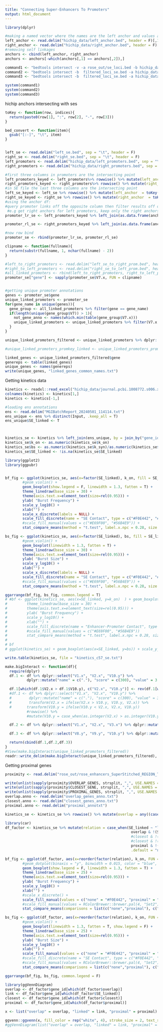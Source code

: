 ```yaml
---
title: "Connecting Super-Enhancers To Promoters"
output: html_document
---
```



```r
library(dplyr)

#making a named vector where the names are the left anchor and values are right
left_anchor <- read.delim("hichip_data/left_anchor.bed", header = F)[,1]
right_anchor <- read.delim("hichip_data/right_anchor.bed", header = F)[,1]
#removing self linkages
anchors <- cbind(left_anchor, right_anchor)
anchors <- anchors[-which(anchors[,1] == anchors[,2]),]
```
```r
command1 <- "bedtools intersect -v -a rose_out/se_loci.bed -b hichip_data/promoters_300.bed > filtered_loci_se.bed"
command2 <- "bedtools intersect -b  filtered_loci_se.bed -a hichip_data/right_anchor_formatted.bed -wa -wb | uniq > right_se.bed"
command3 <- "bedtools intersect -b  filtered_loci_se.bed -a hichip_data/left_anchor_formatted.bed -wa -wb | uniq > left_se.bed"

system(command1)
system(command2)
system(command3)
```
hichip anchors intersecting with ses
```r
toKey <- function(row, indices){
  return(paste0(row[1], ":", row[2], "-", row[3]))
}

bed_convert <- function(item){
  gsub("[:-]", "\t", item)
}


left_se <- read.delim("left_se.bed", sep = "\t", header = F)
right_se <- read.delim("right_se.bed", sep = "\t", header = F)
left_promoters <- read.delim("hichip_data/left_promoters.bed", sep = "\t", header = F)
right_promoters <- read.delim("hichip_data/right_promoters.bed", sep = "\t", header = F)

#first three columns in promoters are the intersecting point
left_promoters_keyed <- left_promoters%>% rowwise() %>% mutate(left_anchor  = toKey(c(V1,V2,V3)))
right_promoters_keyed <- right_promoters%>% rowwise() %>% mutate(right_anchor  = toKey(c(V1,V2,V3)))
#in SE file the last three columns are the intersecting point
left_se_keyed <- left_se %>% rowwise() %>% mutate(left_anchor  = toKey(c(V1,V2,V3)))
right_se_keyed <- right_se %>% rowwise() %>% mutate(right_anchor  = toKey(c(V1,V2,V3)))
#using the anchor df:
#query promoter links off the opposite column then filter results off of SE point in the opposite orientation:
 #e.g get right anchors for left promoters, keep only the right anchors which are found in the right_se file.
promoter_lr_se <- left_promoters_keyed %>% left_join(as.data.frame(anchors), by=join_by(left_anchor)) %>% inner_join(right_se_keyed, by=join_by("right_anchor"))

promoter_rl_se <- right_promoters_keyed %>% left_join(as.data.frame(anchors), by=join_by("right_anchor")) %>% inner_join(left_se_keyed, by=join_by("left_anchor"))

#now row bind
promoter_se <- rbind(promoter_lr_se, promoter_rl_se)

```


```r
clipname <- function(fullname){
  return(substr(fullname, 1, nchar(fullname) - 2))
}

#left_to_right_promoters <- read.delim("left_se_to_right_prom.bed", header = F)
#right_to_left_promoters <- read.delim("right_se_to_left_prom.bed", header = F)
#all_linked_promoters <- rbind(left_to_right_promoters, right_to_left_promoters)
promoter_se["gene"] <- sapply(promoter_se$V7.x, FUN = clipname)


#getting unique promoter annotations
genes <- promoter_se$gene
unique_linked_promoters <- promoter_se
for(gene_name in unique(genes)){
  gene_group <- all_linked_promoters %>% filter(gene == gene_name)
  if(length(unique(gene_group$V7)) > 1){
    not_gene_anno <- names(which.min(table(gene_group$V7.x)))
    unique_linked_promoters <- unique_linked_promoters %>% filter(V7.x != not_gene_anno)
  }
}

unique_linked_promoters_filtered <- unique_linked_promoters %>% dplyr::distinct(left_anchor, right_anchor, .keep_all = T)

#unique_linked_promoters_promkey_linked <- unique_linked_promoters_promkey %>% left_join(as.data.frame(anchors), join_by("promkey" == "left_anchor")) %>% mutate(linked_SE = case_when(promkey != right_anchor ~ right_anchor, .default = NA)) %>% select(-c(right_anchor)) %>% left_join(as.data.frame(anchors), join_by("promkey" == "right_anchor"))

linked_genes <- unique_linked_promoters_filtered$gene
genereps <- table(linked_genes)
unique_genes <- names(genereps)
write(unique_genes, "linked_genes_common_names.txt")
```

Getting kinetics data

```r
kinetics <- readxl::read_excel("hichip_data/journal.pcbi.1008772.s006.xlsx", sheet = "C57")
colnames(kinetics) <- kinetics[1,]
kinetics <- kinetics[-1,]

#loading ens annotations
ens <- read.delim("MGIBatchReport_20240501_114114.txt")
ens_unique <- ens %>% distinct(Input, .keep_all = T)
ens_unique$SE_linked <- T



kinetics_se <- kinetics %>% left_join(ens_unique, by = join_by("gene_id" == "Ensembl.ID"))
kinetics_se$k_on <- as.numeric(kinetics_se$k_on)
kinetics_se$bs <- as.numeric(kinetics_se$k_syn)/as.numeric(kinetics_se$k_off)
kinetics_se$SE_linked <- !is.na(kinetics_se$SE_linked)

```
```r
library(ggplot2)
library(ggpubr)


bf_fig <- ggplot(kinetics_se, aes(x=factor(SE_linked), k_on, fill = SE_linked)) +
        #geom_violin() +
        geom_boxplot(show.legend = F, linewidth = 1.3, fatten = T) +
        theme_linedraw(base_size = 30) +
        theme(axis.text.x=element_text(size=rel(0.95))) +
        ylab( "Burst Frequency") +
        scale_y_log10() +
        xlab("") +
        scale_x_discrete(labels = NULL) +
        scale_fill_discrete(name = "SE Contact", type = c("#F0E442", "#56B4E9")) +
        #scale_fill_manual(values = c("#E69F00", "#56B4E9")) +
        stat_compare_means(method = "t.test", label.x.npc = 0.28, size = 9)

bs_fig <- ggplot(kinetics_se, aes(x=factor(SE_linked), bs, fill = SE_linked)) +
        #geom_violin() +
        geom_boxplot(linewidth = 1.3, fatten = T) +
        theme_linedraw(base_size = 30) +
        theme(axis.text.x=element_text(size=rel(0.95))) +
        ylab( "Burst Size") +
        scale_y_log10() +
        xlab("") +
        scale_x_discrete(labels = NULL) +
        scale_fill_discrete(name = "SE Contact", type = c("#F0E442", "#56B4E9")) +
        #scale_fill_manual(values = c("#E69F00", "#56B4E9")) +
        stat_compare_means(method = "t.test", label.x.npc = 0.28, size = 9)

ggarrange(bf_fig, bs_fig, common.legend = T)
# #bf <- ggplot(kinetics_se, aes(x=SE_linked, y=k_on)  ) + geom_boxplot() +
#         theme_linedraw(base_size = 30) +
#         theme(axis.text.x=element_text(size=rel(0.95))) +
#         ylab( "Burst Frequency") +
#         scale_y_log10() +
#         xlab("") +
#         scale_fill_discrete(name = "Enhancer-Promoter Contact", type = c("#F0E442", "#56B4E9"))+
#         #scale_fill_manual(values = c("#E69F00", "#56B4E9"))
#         stat_compare_means(method = "t.test", label.x.npc = 0.28, size = 9)
#
# bf
# ggplot(kinetics_se) + geom_boxplot(aes(x=SE_linked, y=bs)) + scale_y_log10()

```
```r
write.table(kinetics_se, file = "kinetics_c57_se.txt")
```

```r

make.bigInteract <- function(df){
  require(dplyr)
  df.1 <- df %>% dplyr::select("V1.x", "V2.x", "V10.y") %>%
          dplyr::mutate("name" = c("."), "score" = c(300), "value" = 3, "exp" = ".", "color" = 0)

  df.1[which(df.1$V2.x > df.1$V10.y), c("V2.x", "V10.y")] <- rev(df.1[which(df.1$V2.x > df.1$V10.y), c("V2.x", "V10.y")])
  #df.1 <- df %>% dplyr::select("V1.x", "V2.x", "V10.y") %>%
  #        dplyr::mutate("name" = c("."), "score" = c(300), "value" = 3, "exp" = ".", "color" = 0) %>%
  #        transform(V2.x = ifelse(V2.x > V10.y, V10.y, V2.x)) %>%
  #       transform(V10.y = ifelse(V10.y < V2.x, V2.x, V10.y))
          #rowwise() %>%
          #mutate(V10.y = case_when(as.integer(V2.x) > as.integer(V10.y) ~ V2.x, .default = V10.y), V2.x = case_when(as.integer(V2.x) > as.integer(V10.y) ~ V10.y, .default = V2.x))

  df.2 <- df %>% dplyr::select("V1.x", "V2.x", "V3.x") %>% dplyr::mutate("sourcename" = c("."), "sourcestrand" = ".") %>% dplyr::rename("sourceChrom" = "V1.x", "sourceStart" = "V2.x", "sourceEnd" = "V3.x")

  df.3 <- df %>% dplyr::select("V8.y", "V9.y", "V10.y") %>% dplyr::mutate("targetname" = c("."), "targetstrand" = ".") %>% dplyr::rename("targetChrom" = "V8.y", "targetStart" = "V9.y", "targetEnd" = "V10.y")

  return(cbind(df.1,df.2,df.3))
}
#View(make.bigInteract(unique_linked_promoters_filtered))
readr::write_delim(make.bigInteract(unique_linked_promoters_filtered), delim = "\t", col_names = F, file = "se_hichip.interact")

```
Getting proximal genes
```r
proximity <- read.delim("rose_out/rose_enhancers_SuperStitched_REGION_TO_GENE.txt", sep = "\t", header = T)

write(unlist(sapply(proximity$OVERLAP_GENES, strsplit, ",", USE.NAMES = F)), file = "overlapping_genes.txt")
write(unlist(sapply(proximity$CLOSEST_GENE, strsplit, ",", USE.NAMES = F)), file = "closest_genes.txt")
write(unlist(sapply(proximity$PROXIMAL_GENES, strsplit, ",", USE.NAMES = F)), file = "proximal_genes.txt")
overlap.anno <- read.delim("overlap_genes_anno.txt")
closest.anno <- read.delim("closest_genes_anno.txt")
proximal.anno <- read.delim("proximal_annotxt")

kinetics_se <- kinetics_se %>% rowwise() %>% mutate(overlap = any((case_when(overlap.anno$Ensembl.ID %in% gene_id ~ TRUE, .default =F )))) %>% mutate(closest = any((case_when(closest.anno$Ensembl.ID %in% gene_id ~ TRUE, .default =F )))) %>% mutate(proximal = any((case_when(proximal.anno$Ensembl.ID %in% gene_id ~ TRUE, .default =F ))))
```
```r
library(car)
df_factor <- kinetics_se %>% mutate(relation = case_when(SE_linked ~ "link",
                                                          overlap & !(SE_linked) ~ "overlapping" ,
                                                          #closest & !(overlap) ~ "closest",
                                                          #closest & !(SE_linked) & !overlap ~ "closest",
                                                          proximal & !(SE_linked) & !overlap~ "proximal",
                                                          .default = "none"))

```
```r
bf_fig <- ggplot(df_factor, aes(x=reorder(factor(relation), k_on, FUN = median), k_on, fill = factor(relation) )) +
        #geom_dotplot(binaxis = "y", binwidth = 0.015, color = "blue", alpha = 0.4, dotsize = 1.7) +
        geom_boxplot(show.legend = F, linewidth = 1.3, fatten = T) +
        theme_linedraw(base_size = 25) +
        theme(axis.text.x=element_text(size=rel(0.95))) +
        ylab( "Burst Frequency") +
        scale_y_log10() +
        xlab("") +
        #scale_x_discrete() +
        scale_fill_manual(values = c("none" = "#F0E442", "proximal" = "#FF69B4", "link" = "#56B4E9", "overlapping" = "#32CD32")) +
        #scale_fill_manual(values = RColorBrewer::brewer.pal(4, "Set2")) +
        stat_compare_means(comparisons = list(c("none","proximal"), c("none", "link"), c("overlapping", "link"), c("proximal", "link")), size = 6.4)

bs_fig <- ggplot(df_factor, aes(x=reorder(factor(relation), k_on, FUN = median), bs, fill = factor(relation))) +
        #geom_violin() +
        geom_boxplot(linewidth = 1.3, fatten = T, show.legend = F) +
        theme_linedraw(base_size = 25) +
        theme(axis.text.x=element_text(size=rel(0.95))) +
        ylab( "Burst Size") +
        scale_y_log10() +
        xlab("") +
        scale_fill_manual(values = c("none" = "#F0E442", "proximal" = "#FF69B4", "link" = "#56B4E9", "overlapping" = "#32CD32")) +
        #scale_fill_discrete(name = "SE Contact", type = c("#F0E442", "#56B4E9")) +
        #scale_fill_manual(values = RColorBrewer::brewer.pal(4, "Set2")) +
        stat_compare_means(comparisons = list(c("none","proximal"), c("none", "link"), c("overlapping", "link"), c("proximal", "link")), size = 6.4)

ggarrange(bf_fig, bs_fig, common.legend = F)
```
```r
library(ggVennDiagram)
overlap <- df_factor$gene_id[which(df_factor$overlap)]
link <- df_factor$gene_id[which(df_factor$SE_linked)]
closest <- df_factor$gene_id[which(df_factor$closest)]
proximal <- df_factor$gene_id[which(df_factor$proximal)]

x <- list("overlap" = overlap, "linked" = link, "proximal" = proximal)

ggvenn::ggvenn(x, fill_color = rep("white", 4), stroke_size = 2, text_size = 6.5)
#ggVennDiagram(list("overlap" = overlap, "linked" = link, "proximal" = proximal), label_size = 5)

```
